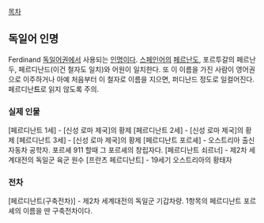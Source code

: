 [[목차]]
== 독일어 인명 ==
Ferdinand
[[독일어]]권에서 사용되는 [[이름|인명]]이다. [[스페인어]]의 [[페르난도]], 포르투갈의 페르난두, 페르디난드(이건 철자도 일치)와 어원이 일치한다. 또 이 이름을 가진 사람이 영어권으로 이주하거나 아예 처음부터 이 철자로 이름을 지으면, 퍼디난드 정도로 일컬어진다. 페르디난'''드'''로 읽지 않도록 주의.
=== 실제 인물 ===
[페르디난트 1세] - [신성 로마 제국]의 황제
[페르디난트 2세] - [신성 로마 제국]의 황제
[페르디난트 3세] - [신성 로마 제국]의 황제
[페르디난트 포르셰] - 오스트리아 출신 자동차 공학자. 포르셰 911 할때 그 포르셰의 창립자다.
[페르디난트 쇠르너] - 제2차 세계대전의 독일군 육군 원수
[프란츠 페르디난트] - 19세기 오스트리아의 황태자
=== 전차 ===
[페르디난트(구축전차)] - 제2차 세계대전의 독일군 기갑차량. 1항목의 페르디난트 포르셰의 이름을 딴 구축전차이다. 
